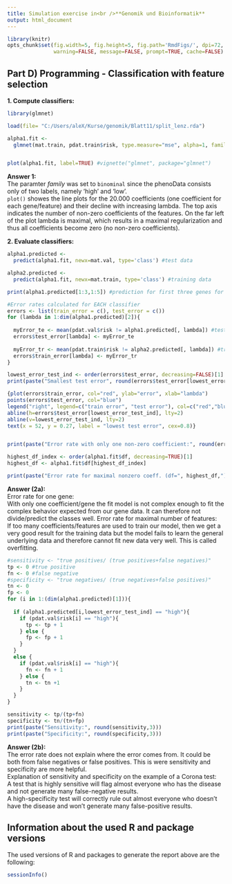 ```yaml
---
title: Simulation exercise in<br />**Genomik und Bioinformatik**
output: html_document
---
```


```r
library(knitr)
opts_chunk$set(fig.width=5, fig.height=5, fig.path='RmdFigs/', dpi=72,
               warning=FALSE, message=FALSE, prompt=TRUE, cache=FALSE)
```

Part D) Programming - Classification with feature selection
-----------------------------
**1. Compute classifiers:**

```r
library(glmnet)

load(file= "C:/Users/aleX/Kurse/genomik/Blatt11/split_lenz.rda")

alpha1.fit <- 
  glmnet(mat.train, pdat.train$risk, type.measure="mse", alpha=1, family="binomial")


plot(alpha1.fit, label=TRUE) #vignette("glmnet", package="glmnet")


```
**Answer 1:**\
The paramter _family_ was set to `binominal` since the phenoData consists only of two labels, namely 'high' and 'low'. \
`plot()` showes the line plots for the 20.000 coefficients (one coefficient for each gene/feature) and their decline with increasing lambda. The top axis indicates the number of non-zero coefficients of the features. On the far left of the plot lambda is maximal, which results in a maximal regularization and thus all coefficients become zero (no non-zero coefficients).

**2. Evaluate classifiers:**
```r
alpha1.predicted <-
  predict(alpha1.fit, newx=mat.val, type='class') #test data

alpha2.predicted <-
  predict(alpha1.fit, newx=mat.train, type='class') #training data

print(alpha1.predicted[1:3,1:5]) #prediction for first three genes for five different lambdas

#Error rates calculated for EACH classifier
errors <- list(train_error = c(), test_error = c())
for (lambda in 1:dim(alpha1.predicted)[2]){
  
  myError_te <- mean(pdat.val$risk != alpha1.predicted[, lambda]) #test
  errors$test_error[lambda] <- myError_te
  
  myError_tr <- mean(pdat.train$risk != alpha2.predicted[, lambda]) #train
  errors$train_error[lambda] <- myError_tr
}

lowest_error_test_ind <- order(errors$test_error, decreasing=FALSE)[1] #33
print(paste("Smallest test error", round(errors$test_error[lowest_error_test_ind],4), "with lambda:", round(alpha1.fit$lambda[lowest_error_test_ind],4)))

{plot(errors$train_error, col="red", ylab="error", xlab="lambda")
points(errors$test_error, col="blue")
legend("right", legend=c("train error", "test error"), col=c("red","blue"), pch=15, cex=0.8)
abline(h=errors$test_error[lowest_error_test_ind], lty=2)
abline(v=lowest_error_test_ind, lty=2)
text(x = 52, y = 0.27, label = "lowest test error", cex=0.8)}


print(paste("Error rate with only one non-zero coefficient:", round(errors$test_error[alpha1.fit$df == 1],4)))

highest_df_index <- order(alpha1.fit$df, decreasing=TRUE)[1]
highest_df <- alpha1.fit$df[highest_df_index]

print(paste("Error rate for maximal nonzero coeff. (df=", highest_df,") :", round(min(errors$test_error[alpha1.fit$df == highest_df]),3)))
```

**Answer (2a):**\
Error rate for one gene: \
With only one coefficient/gene the fit model is not complex enough to fit the complex behavior expected from our gene data. It can therefore not divide/predict the classes well.
Error rate for maximal number of features: \
If too many coefficients/features are used to train our model, then we get a very good result for the training data but the model fails to learn the general underlying data and therefore cannot fit new data very well. This is called overfitting.

```r
#sensitivity <- "true positives/ (true positives+false negatives)"
tp <- 0 #true positive
fn <- 0 #false negative
#specificity <- "true negatives/ (true negatives+false positives)"
tn <- 0
fp <- 0
for (i in 1:(dim(alpha1.predicted)[1])){
  
  if (alpha1.predicted[i,lowest_error_test_ind] == "high"){
    if (pdat.val$risk[i] == "high"){
      tp <- tp + 1
    } else {
      fp <- fp + 1
    }
  }
  else {
    if (pdat.val$risk[i] == "high"){
      fn <- fn + 1
    } else {
      tn <- tn +1
    }
  }
}

sensitivity <- tp/(tp+fn)
specificity <- tn/(tn+fp)
print(paste("Sensitivity:", round(sensitivity,3)))
print(paste("Specificity:", round(specificity,3)))


```
**Answer (2b):**\
The error rate does not explain where the error comes from. It could be both from false negatives or false positives. This is were sensitivity and specificity are more helpful. \
Explanation of sensitivity and specificity on the example of a Corona test: \
A test that is highly sensitive will flag almost everyone who has the disease and not generate many false-negative results. \
A high-specificity test will correctly rule out almost everyone who doesn’t have the disease and won’t generate many false-positive results.

Information about the used R and package versions
-------------------------------------------------

The used versions of R and packages to generate the report above are
the following:

```r
sessionInfo()
```



